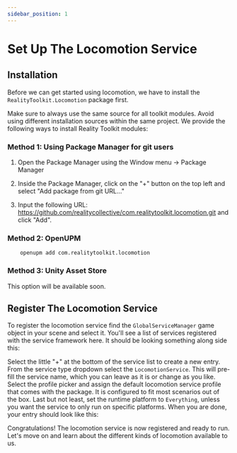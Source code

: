 ```yaml
---
sidebar_position: 1
---
```



# Set Up The Locomotion Service

## Installation

Before we can get started using locomotion, we have to install the `RealityToolkit.Locomotion` package first.

Make sure to always use the same source for all toolkit modules. Avoid using different installation sources within the same project. We provide the following ways to install Reality Toolkit modules:

### Method 1: Using Package Manager for git users

1. Open the Package Manager using the Window menu -> Package Manager

2. Inside the Package Manager, click on the "+" button on the top left and select "Add package from git URL..."

3. Input the following URL: https://github.com/realitycollective/com.realitytoolkit.locomotion.git and click "Add".

### Method 2: OpenUPM

```text
    openupm add com.realitytoolkit.locomotion
```

### Method 3: Unity Asset Store

This option will be available soon.

## Register The Locomotion Service

To register the locomotion service find the `GlobalServiceManager` game object in your scene and select it. You'll see a list of services registered with the service framework here. It should be looking something along side this:

<CenteredImage src={globalServiceManagerImage} alt="The global service manager inspector is where we register toolkit services." />

Select the little "+" at the bottom of the service list to create a new entry. From the service type dropdown select the `LocomotionService`. This will pre-fill the service name, which you can leave as it is or change as you like. Select the profile picker
and assign the default locomotion service profile that comes with the package. It is configured to fit most scenarios out of the box. Last but not least, set the runtime platform to `Everything`, unless you want the service to only run on specific platforms. When you are done, your entry should look like this:

<CenteredImage src={locomotionServiceRegisteredImage} alt="The locomotion service entry in the registered services profile." />

Congratulations! The locomotion service is now registered and ready to run. Let's move on and learn about the different kinds of locomotion available to us.